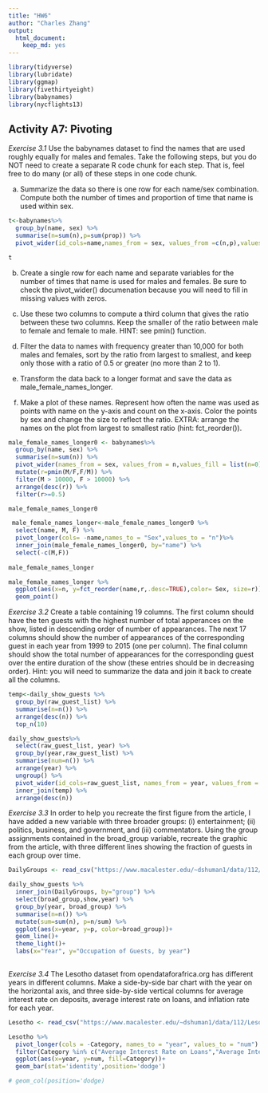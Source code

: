 ```yaml
---
title: "HW6"
author: "Charles Zhang"
output: 
  html_document:
    keep_md: yes
---
```

```r
library(tidyverse)
library(lubridate)
library(ggmap)
library(fivethirtyeight)
library(babynames)
library(nycflights13)
```

## Activity A7: Pivoting
*Exercise 3.1* Use the babynames dataset to find the names that are used roughly equally for males and females. Take the following steps, but you do NOT need to create a separate R code chunk for each step. That is, feel free to do many (or all) of these steps in one code chunk.

a. Summarize the data so there is one row for each name/sex combination. Compute both the number of times and proportion of time that name is used within sex.

```r

t<-babynames%>% 
  group_by(name, sex) %>% 
  summarise(n=sum(n),p=sum(prop)) %>% 
  pivot_wider(id_cols=name,names_from = sex, values_from =c(n,p),values_fill = list(n=0,p=0))

t
```

b. Create a single row for each name and separate variables for the number of times that name is used for males and females. Be sure to check the pivot_wider() documenation because you will need to fill in missing values with zeros.

c. Use these two columns to compute a third column that gives the ratio between these two columns. Keep the smaller of the ratio between male to female and female to male. HINT: see pmin() function.

d. Filter the data to names with frequency greater than 10,000 for both males and females, sort by the ratio from largest to smallest, and keep only those with a ratio of 0.5 or greater (no more than 2 to 1).

e. Transform the data back to a longer format and save the data as male_female_names_longer.

f. Make a plot of these names. Represent how often the name was used as points with name on the y-axis and count on the x-axis. Color the points by sex and change the size to reflect the ratio. EXTRA: arrange the names on the plot from largest to smallest ratio (hint: fct_reorder()).

```r
male_female_names_longer0 <- babynames%>% 
  group_by(name, sex) %>% 
  summarise(n=sum(n)) %>% 
  pivot_wider(names_from = sex, values_from = n,values_fill = list(n=0)) %>% 
  mutate(r=pmin(M/F,F/M)) %>% 
  filter(M > 10000, F > 10000) %>% 
  arrange(desc(r)) %>% 
  filter(r>=0.5)

male_female_names_longer0

 male_female_names_longer<-male_female_names_longer0 %>% 
  select(name, M, F) %>% 
  pivot_longer(cols= -name,names_to = "Sex",values_to = "n")%>% 
  inner_join(male_female_names_longer0, by="name") %>%
  select(-c(M,F)) 
 
male_female_names_longer

male_female_names_longer %>% 
  ggplot(aes(x=n, y=fct_reorder(name,r,.desc=TRUE),color= Sex, size=r))+
  geom_point() 

```


*Exercise 3.2* Create a table containing 19 columns. The first column should have the ten guests with the highest number of total apperances on the show, listed in descending order of number of appearances. The next 17 columns should show the number of appearances of the corresponding guest in each year from 1999 to 2015 (one per column). The final column should show the total number of appearances for the corresponding guest over the entire duration of the show (these entries should be in decreasing order). Hint: you will need to summarize the data and join it back to create all the columns.

```r
temp<-daily_show_guests %>% 
  group_by(raw_guest_list) %>% 
  summarise(n=n()) %>% 
  arrange(desc(n)) %>% 
  top_n(10)

daily_show_guests%>%
  select(raw_guest_list, year) %>%
  group_by(year,raw_guest_list) %>%
  summarise(num=n()) %>%
  arrange(year) %>% 
  ungroup() %>% 
  pivot_wider(id_cols=raw_guest_list, names_from = year, values_from = num,values_fill = list(num=0)) %>% 
  inner_join(temp) %>% 
  arrange(desc(n))

```

*Exercise 3.3* In order to help you recreate the first figure from the article, I have added a new variable with three broader groups: (i) entertainment; (ii) politics, business, and government, and (iii) commentators. Using the group assignments contained in the broad_group variable, recreate the graphic from the article, with three different lines showing the fraction of guests in each group over time.

```r
DailyGroups <- read_csv("https://www.macalester.edu/~dshuman1/data/112/daily-group-assignment.csv")

daily_show_guests %>% 
  inner_join(DailyGroups, by="group") %>% 
  select(broad_group,show,year) %>% 
  group_by(year, broad_group) %>% 
  summarise(n=n()) %>% 
  mutate(sum=sum(n), p=n/sum) %>% 
  ggplot(aes(x=year, y=p, color=broad_group))+
  geom_line()+
  theme_light()+
  labs(x="Year", y="Occupation of Guests, by year")
  
```


*Exercise 3.4* The Lesotho dataset from opendataforafrica.org has different years in different columns. Make a side-by-side bar chart with the year on the horizontal axis, and three side-by-side vertical columns for average interest rate on deposits, average interest rate on loans, and inflation rate for each year.
```r
Lesotho <- read_csv("https://www.macalester.edu/~dshuman1/data/112/Lesotho.csv")

Lesotho %>% 
  pivot_longer(cols = -Category, names_to = "year", values_to = "num") %>% 
  filter(Category %in% c("Average Interest Rate on Loans","Average Interest Rate on Deposits","Inflation Rate"))%>%
  ggplot(aes(x=year, y=num, fill=Category))+
  geom_bar(stat='identity',position='dodge')

# geom_col(position='dodge)

```

